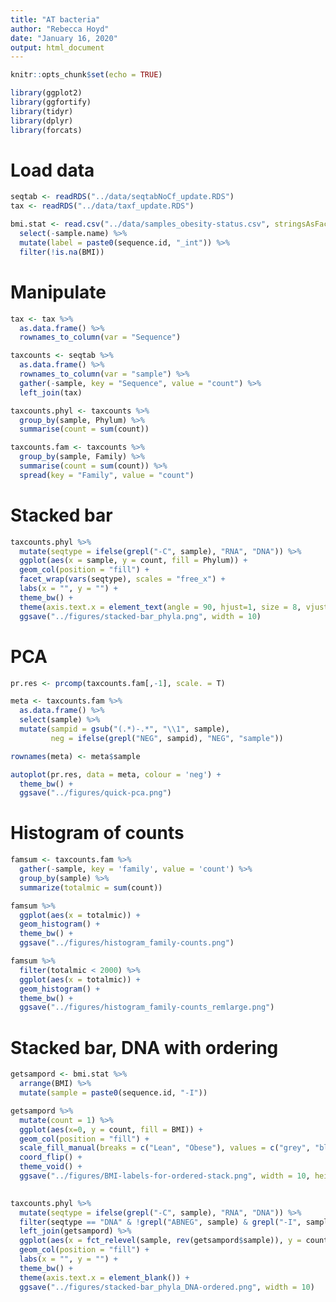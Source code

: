 ```yaml
---
title: "AT bacteria"
author: "Rebecca Hoyd"
date: "January 16, 2020"
output: html_document
---
```


```r
knitr::opts_chunk$set(echo = TRUE)

library(ggplot2)
library(ggfortify)
library(tidyr)
library(dplyr)
library(forcats)
```

# Load data

```r
seqtab <- readRDS("../data/seqtabNoCf_update.RDS")
tax <- readRDS("../data/taxf_update.RDS")

bmi.stat <- read.csv("../data/samples_obesity-status.csv", stringsAsFactors = F) %>%
  select(-sample.name) %>%
  mutate(label = paste0(sequence.id, "_int")) %>%
  filter(!is.na(BMI))
```

# Manipulate 

```r
tax <- tax %>%
  as.data.frame() %>%
  rownames_to_column(var = "Sequence")

taxcounts <- seqtab %>%
  as.data.frame() %>%
  rownames_to_column(var = "sample") %>%
  gather(-sample, key = "Sequence", value = "count") %>%
  left_join(tax)
```

```r
taxcounts.phyl <- taxcounts %>%
  group_by(sample, Phylum) %>%
  summarise(count = sum(count)) 

taxcounts.fam <- taxcounts %>%
  group_by(sample, Family) %>%
  summarise(count = sum(count)) %>%
  spread(key = "Family", value = "count")
```

# Stacked bar

```r
taxcounts.phyl %>%
  mutate(seqtype = ifelse(grepl("-C", sample), "RNA", "DNA")) %>%
  ggplot(aes(x = sample, y = count, fill = Phylum)) +
  geom_col(position = "fill") +
  facet_wrap(vars(seqtype), scales = "free_x") +
  labs(x = "", y = "") +
  theme_bw() +
  theme(axis.text.x = element_text(angle = 90, hjust=1, size = 8, vjust = .5)) +
  ggsave("../figures/stacked-bar_phyla.png", width = 10)
```


# PCA
```r
pr.res <- prcomp(taxcounts.fam[,-1], scale. = T)

meta <- taxcounts.fam %>%
  as.data.frame() %>%
  select(sample) %>%
  mutate(sampid = gsub("(.*)-.*", "\\1", sample),
         neg = ifelse(grepl("NEG", sampid), "NEG", "sample"))

rownames(meta) <- meta$sample
```

```r
autoplot(pr.res, data = meta, colour = 'neg') +
  theme_bw() +
  ggsave("../figures/quick-pca.png")
```

# Histogram of counts

```r
famsum <- taxcounts.fam %>%
  gather(-sample, key = 'family', value = 'count') %>%
  group_by(sample) %>%
  summarize(totalmic = sum(count))

famsum %>%
  ggplot(aes(x = totalmic)) +
  geom_histogram() +
  theme_bw() +
  ggsave("../figures/histogram_family-counts.png")

famsum %>%
  filter(totalmic < 2000) %>%
  ggplot(aes(x = totalmic)) +
  geom_histogram() +
  theme_bw() +
  ggsave("../figures/histogram_family-counts_remlarge.png")
```

# Stacked bar, DNA with ordering

```r
getsampord <- bmi.stat %>%
  arrange(BMI) %>%
  mutate(sample = paste0(sequence.id, "-I"))

getsampord %>%
  mutate(count = 1) %>%
  ggplot(aes(x=0, y = count, fill = BMI)) +
  geom_col(position = "fill") +
  scale_fill_manual(breaks = c("Lean", "Obese"), values = c("grey", "black")) +
  coord_flip() +
  theme_void() +
  ggsave("../figures/BMI-labels-for-ordered-stack.png", width = 10, height = 1)
  
```

```r
taxcounts.phyl %>%
  mutate(seqtype = ifelse(grepl("-C", sample), "RNA", "DNA")) %>%
  filter(seqtype == "DNA" & !grepl("ABNEG", sample) & grepl("-I", sample)) %>%
  left_join(getsampord) %>%
  ggplot(aes(x = fct_relevel(sample, rev(getsampord$sample)), y = count, fill = Phylum)) +
  geom_col(position = "fill") +
  labs(x = "", y = "") +
  theme_bw() +
  theme(axis.text.x = element_blank()) +
  ggsave("../figures/stacked-bar_phyla_DNA-ordered.png", width = 10)
```